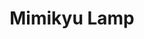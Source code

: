 ---
title: "Mimikyu Lamp"
meta_title: "Mimikyu Lamp craft"
description: "Craft de Mimikyu Lamp"
rank: "s"
draft: false
name: "Mimikyu Lamp"
recipe_img: "https://wiki.pokexgames.com/images/8/8d/Mimikyu_Lamp.png"
level: 106
craft_time: 57600
result: 1
value_npc: 1
ingredients:
  - name: "Drawing Clipboards"
    quantity: 15
    item_img: "https://wiki.pokexgames.com/images/3/36/Drawing_Clipboard.png"
    value_npc: 1
  - name: "Alolan Electric Rat Tail"
    quantity: 1
    item_img: "https://wiki.pokexgames.com/images/9/92/Alolan_Electric_Rat_Tail.png"
    value_npc: 1
  - name: "Mole Hair"
    quantity: 3
    item_img: "https://wiki.pokexgames.com/images/f/f3/Mole_Hair.png"
    value_npc: 1
  - name: "Psychic Mustache"
    quantity: 3
    item_img: "https://wiki.pokexgames.com/images/2/21/Psychic_Mustache.png"
    value_npc: 1
  - name: "Corrupted Doll Star"
    quantity: 3
    item_img: "https://wiki.pokexgames.com/images/f/f6/Corrupted-Doll-Star.gif"
    value_npc: 1
  - name: "Corrupted Miss Traces"
    quantity: 1
    item_img: "https://wiki.pokexgames.com/images/5/5f/Corrupted-Miss-Traces.gif"
    value_npc: 1
---